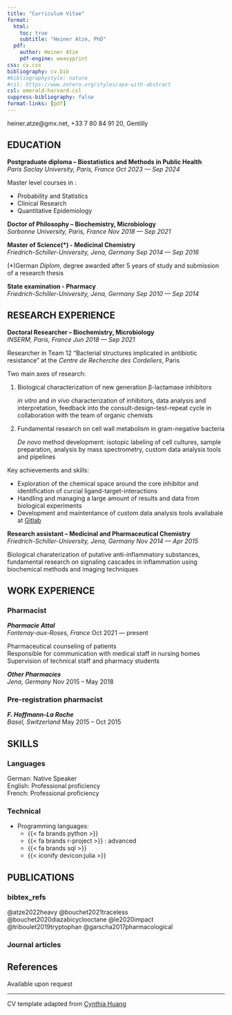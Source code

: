 ```yaml
---
title: "Curriculum Vitae"
format:
  html:
    toc: true
    subtitle: "Heiner Atze, PhD"
  pdf:
    author: Heiner Atze
    pdf-engine: weasyprint
css: cv.css
bibliography: cv.bib
#bibliographystyle: nature
#csl: https://www.zotero.org/styles/apa-with-abstract
csl: emerald-harvard.csl
suppress-bibliography: false
format-links: [pdf]
---
```


::: {.print-only .contact-block}
heiner.atze@gmx.net, +33 7 80 84 91 20, Gentilly
:::

## EDUCATION
**Postgraduate diploma -- Biostatistics and Methods in Public Health** <br> *Paris Saclay University, Paris, France* [*Oct 2023 --- Sep 2024*]{.cvdate}

Master level courses in :

-   Probability and Statistics
-   Clinical Research
-   Quantitative Epidemiology

**Doctor of Philosophy -- Biochemistry, Microbiology** <br> *Sorbonne University, Paris, France* [*Nov 2018 --- Sep 2021*]{.cvdate}

**Master of Science(\*) - Medicinal Chemistry** <br> *Friedrich-Schiller-University, Jena, Germany* [*Sep 2014 --- Sep 2016*]{.cvdate}

[(\*)German *Diplom*, degree awarded after 5 years of study and submission of a research thesis]{.cvdate} \

**State examination - Pharmacy** <br> *Friedrich-Schiller-University, Jena, Germany* [*Sep 2010 --- Sep 2014*]{.cvdate}

## RESEARCH EXPERIENCE

**Doctoral Researcher -- Biochemistry, Microbiology** <br> *INSERM, Paris, France* [*Jun 2018 --- Sep 2021*]{.cvdate}

Researcher in Team 12 "Bacterial structures implicated in antibiotic resistance" at the *Centre de Recherche des Cordeliers*, Paris

Two main axes of research:

1) Biological characterization of new generation β-lactamase inhibitors
    
    *in vitro* and *in vivo* characterization of inhibitors, data analysis and interpretation,
    feedback into the consult-design-test-repeat cycle in collaboration with the team of organic chemists


2) Fundamental research on cell wall metabolism in gram-negative bacteria

    *De novo* method development: isotopic labeling of cell cultures, sample preparation,
    analysis by mass spectrometry, custom data analysis tools and pipelines

Key achievements and skills:

- Exploration of the chemical space around the core inhibitor and identification of curcial         ligand-target-interactions
- Handling and managing a large amount of results and data from biological experiments
- Development and maintentance of custom data analysis tools availabale at [Gitlab](https://kantundpeterpan.gitlab.io/masseltof)

**Research assistant -- Medicinal and Pharmaceutical Chemistry** <br>
*Friedrich-Schiller-University, Jena, Germany* [*Nov 2014 --- Apr 2015*]{.cvdate}

Biological charaterization of putative anti-inflammatory substances, fundamental research on signaling cascades in inflammation using biochemical methods and imaging techniques

## WORK EXPERIENCE{style="page-break-before: always"}

### Pharmacist

***Pharmacie Attal*** <br>
*Fontenay-aux-Roses, France* [Oct 2021 --- present]{.cvdate}

Pharmaceutical counseling of patients  
Responsible for communication with medical staff in nursing homes  
Supervision of technical staff and pharmacy students

***Other Pharmacies*** <br> *Jena, Germany* [Nov 2015 -- May 2018]{.cvdate}

### Pre-registration pharmacist

***F. Hoffmann-La Roche*** <br> *Basel, Switzerland* [May 2015 -- Oct 2015]{.cvdate}


## SKILLS

### Languages
German: Native Speaker  
English: Professional proficiency  
French: Professional proficiency 

### Technical
- Programming languages: 
    - {{< fa brands python >}}
    - {{< fa brands r-project >}} : advanced
    - {{< fa brands sql >}}
    - {{< iconify devicon:julia >}}

## PUBLICATIONS

### bibtex_refs{.cheating}
@atze2022heavy
@bouchet2021traceless
@bouchet2020diazabicyclooctane
@le2020impact
@triboulet2019tryptophan
@garscha2017pharmacological

### Journal articles
::: {#refs}
:::

::: {.print-only}
## References
Available upon request
:::

---
:::{.cheating}
CV template adapted from [Cynthia Huang](https://www.cynthiahqy.com/posts/cv-html-pdf)
:::
